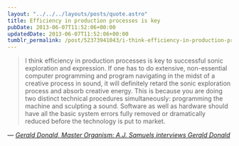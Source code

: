 ```yaml
---
layout: "../../../layouts/posts/quote.astro"
title: Efficiency in production processes is key
pubDate: 2013-06-07T11:52:06+00:00
updatedDate: 2013-06-07T11:52:06+00:00
tumblr_permalink: /post/52373941043/i-think-efficiency-in-production-processes-is-key
---
```


> I think efficiency in production processes is key to successful sonic exploration and expression. If one has to do extensive, non-essential computer programming and program navigating in the midst of a creative process in sound, it will definitely retard the sonic exploration process and absorb creative energy. This is because you are doing two distinct technical procedures simultaneously: programming the machine and sculpting a sound. Software as well as hardware should have all the basic system errors fully removed or dramatically reduced before the technology is put to market.

— <cite>[Gerald Donald, _Master Organism: A.J. Samuels interviews Gerald Donald_](https://www.electronicbeats.net/gerald-donald-interview/)</cite>
